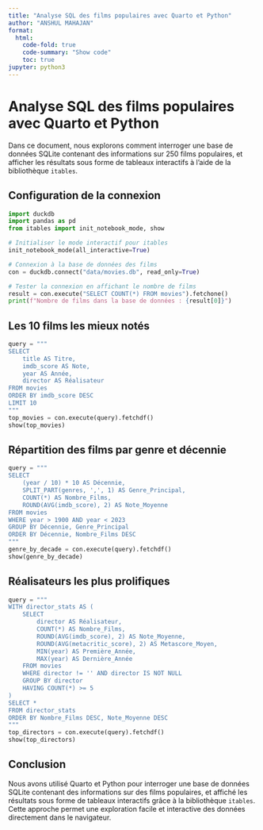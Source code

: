 ```yaml
---
title: "Analyse SQL des films populaires avec Quarto et Python"
author: "ANSHUL MAHAJAN"
format:
  html:
    code-fold: true
    code-summary: "Show code"
    toc: true
jupyter: python3
---
```


# Analyse SQL des films populaires avec Quarto et Python

Dans ce document, nous explorons comment interroger une base de données SQLite contenant des informations sur 250 films populaires, et afficher les résultats sous forme de tableaux interactifs à l'aide de la bibliothèque `itables`.

## Configuration de la connexion

```python
import duckdb
import pandas as pd
from itables import init_notebook_mode, show

# Initialiser le mode interactif pour itables
init_notebook_mode(all_interactive=True)

# Connexion à la base de données des films
con = duckdb.connect("data/movies.db", read_only=True)

# Tester la connexion en affichant le nombre de films
result = con.execute("SELECT COUNT(*) FROM movies").fetchone()
print(f"Nombre de films dans la base de données : {result[0]}")
```

## Les 10 films les mieux notés

```python
query = """
SELECT 
    title AS Titre, 
    imdb_score AS Note, 
    year AS Année, 
    director AS Réalisateur
FROM movies
ORDER BY imdb_score DESC
LIMIT 10
"""
top_movies = con.execute(query).fetchdf()
show(top_movies)
```

## Répartition des films par genre et décennie

```python
query = """
SELECT 
    (year / 10) * 10 AS Décennie,
    SPLIT_PART(genres, ',', 1) AS Genre_Principal,
    COUNT(*) AS Nombre_Films,
    ROUND(AVG(imdb_score), 2) AS Note_Moyenne
FROM movies
WHERE year > 1900 AND year < 2023
GROUP BY Décennie, Genre_Principal
ORDER BY Décennie, Nombre_Films DESC
"""
genre_by_decade = con.execute(query).fetchdf()
show(genre_by_decade)
```

## Réalisateurs les plus prolifiques

```python
query = """
WITH director_stats AS (
    SELECT 
        director AS Réalisateur,
        COUNT(*) AS Nombre_Films,
        ROUND(AVG(imdb_score), 2) AS Note_Moyenne,
        ROUND(AVG(metacritic_score), 2) AS Metascore_Moyen,
        MIN(year) AS Première_Année,
        MAX(year) AS Dernière_Année
    FROM movies
    WHERE director != '' AND director IS NOT NULL
    GROUP BY director
    HAVING COUNT(*) >= 5
)
SELECT *
FROM director_stats
ORDER BY Nombre_Films DESC, Note_Moyenne DESC
"""
top_directors = con.execute(query).fetchdf()
show(top_directors)
```

## Conclusion

Nous avons utilisé Quarto et Python pour interroger une base de données SQLite contenant des informations sur des films populaires, et affiché les résultats sous forme de tableaux interactifs grâce à la bibliothèque `itables`. Cette approche permet une exploration facile et interactive des données directement dans le navigateur.
